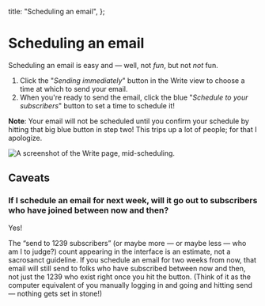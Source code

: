 
  title: "Scheduling an email",
};

# Scheduling an email

Scheduling an email is easy and — well, not _fun_, but not _not_ fun.

1. Click the "_Sending immediately_" button in the Write view to choose a time at which to send your email.
2. When you're ready to send the email, click the blue "_Schedule to your subscribers_" button to set a time to schedule it!

**Note**: Your email will not be scheduled until you confirm your schedule by hitting that big blue button in step two! This trips up a lot of people; for that I apologize.

![A screenshot of the Write page, mid-scheduling.](/images/scheduling.png)

## Caveats

### If I schedule an email for next week, will it go out to subscribers who have joined between now and then?

Yes!

The “send to 1239 subscribers” (or maybe more — or maybe less — who am I to judge?) count appearing in the interface is an estimate, not a sacrosanct guideline. If you schedule an email for two weeks from now, that email will still send to folks who have subscribed between now and then, not just the 1239 who exist right once you hit the button. (Think of it as the computer equivalent of you manually logging in and going and hitting send — nothing gets set in stone!)
